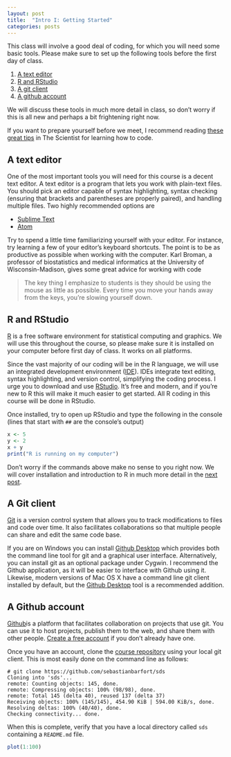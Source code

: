 ```yaml
---
layout: post
title:  "Intro I: Getting Started"
categories: posts
---
```


This class will involve a good deal of coding, for which you will need some basic tools. Please make sure to set up the following tools before the first day of class.

1. [A text editor](#a-text-editor)
2. [R and RStudio](#r-and-rstudio)
3. [A git client](#a-git-client)
4. [A github account](#a-github-account)  

We will discuss these tools in much more detail in class, so don't worry if this is all new and perhaps a bit frightening right now.

If you want to prepare yourself before we meet, I recommend reading [these great tips](http://www.the-scientist.com/?articles.view/articleNo/43632/title/Get-With-the-Program/) in The Scientist for learning how to code.

## A text editor

One of the most important tools you will need for this course is a decent text editor. A text editor is a program that lets you work with plain-text files. You should pick an editor capable of syntax highlighting, syntax checking (ensuring that brackets and parentheses are properly paired), and handling multiple files. Two highly recommended options are

- [Sublime Text](http://www.sublimetext.com/)
- [Atom](https://atom.io/)

Try to spend a little time familiarizing yourself with your editor. For instance, try learning a few of your editor's keyboard shortcuts. The point is to be as productive as possible when working with the computer.
Karl Broman, a professor of biostatistics and medical informatics at the University of Wisconsin-Madison, gives some great advice for working with code

> The key thing I emphasize to students is they should be using the mouse as
> little as possible. Every time you move your hands away from the keys,
> you’re slowing yourself down.

## R and RStudio

[R](http://www.r-project.org/) is a free software environment for statistical computing and graphics. We will use this throughout the course, so please make sure it is installed on your computer before first day of class. It works on all platforms.

Since the vast majority of our coding will be in the R language, we will use an integrated development environment ([IDE](http://en.wikipedia.org/wiki/Integrated_development_environment)). IDEs integrate text editing, syntax highlighting, and version control,
simplifying the coding process. I urge you to download and use [RStudio](http://www.rstudio.com/). It's free and modern, and if you're new to R this will make it much easier to get started. All R coding in this course will be done in RStudio.

Once installed, try to open up RStudio and type the following in the console (lines that start with `##` are the console's output)

```r
x <- 5
y <- 2
x + y
print("R is running on my computer")
```
Don't worry if the commands above make no sense to you right now. We will cover installation and introduction to R in much more detail in the [next post](xxx).

## A Git client

[Git](http://git-scm.com) is a version control system that allows you to track modifications to files and code over time. It also facilitates collaborations so that multiple people can share and edit the same code base.

If you are on Windows you can install [Github Desktop](https://desktop.github.com) which provides both the command line tool for git and a graphical user interface. Alternatively, you can install git as an optional package under Cygwin. I recommend the Github application, as it will be easier to interface with Github using it. Likewise, modern versions of Mac OS X have a command line git client installed by default, but the [Github Desktop](https://desktop.github.com) tool is a recommended addition.

## A Github account

[Github](http://github.com)is a platform that facilitates collaboration on projects that use git. You can use it to host projects, publish them to the web, and share them with other people. [Create a free account](https://help.github.com/articles/signing-up-for-a-new-github-account/) if you don't already have one.

Once you have an account, clone the [course repository](https://github.com/sebastianbarfort/sds) using your local git client. This is most easily done on the command line as follows:

    # git clone https://github.com/sebastianbarfort/sds
	Cloning into 'sds'...
	remote: Counting objects: 145, done.
	remote: Compressing objects: 100% (98/98), done.
	remote: Total 145 (delta 40), reused 137 (delta 37)
	Receiving objects: 100% (145/145), 454.90 KiB | 594.00 KiB/s, done.
	Resolving deltas: 100% (40/40), done.
	Checking connectivity... done.

When this is complete, verify that you have a local directory called ``sds`` containing a ``README.md`` file.

```r
plot(1:100)
```


